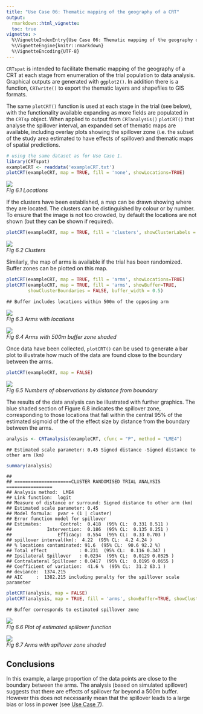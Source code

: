 ```yaml
---
title: "Use Case 06: Thematic mapping of the geography of a CRT"
output:
  rmarkdown::html_vignette:
  toc: true
vignette: >
  %\VignetteIndexEntry{Use Case 06: Thematic mapping of the geography of a CRT}
  %\VignetteEngine{knitr::rmarkdown}
  %\VignetteEncoding{UTF-8}
---
```


`CRTspat` is intended to facilitate thematic mapping of the geography of a CRT at each stage from
enumeration of the trial population to data analysis. Graphical outputs are generated with `ggplot2()`. In addition there is a function, `CRTwrite()` to export the thematic layers and shapefiles to GIS formats.

The same `plotCRT()` function is used at each stage in the trial (see below), with the functionality available
expanding as more fields are populated in the `CRTsp` object. When applied to output from `CRTanalysis()` `plotCRT()` that analyse the spillover interval, an expanded set of thematic maps are available, including overlay plots showing the spillover zone (i.e. the subset of the study area estimated to have effects of spillover) and thematic maps of spatial predictions.


```r
# using the same dataset as for Use Case 1.
library(CRTspat)
exampleCRT <- readdata('exampleCRT.txt')
plotCRT(exampleCRT, map = TRUE, fill = 'none', showLocations=TRUE)
```
<p>
    <img src="example6a.r-1.png" > <br>
    <em>Fig 6.1 Locations </em>
</p>

If the clusters have been established, a map can be drawn showing where they are located.
The clusters can be distinguished by colour or by number. To ensure that the image is not too crowded,
by default the locations are not shown (but they can be shown if required).


```r
plotCRT(exampleCRT, map = TRUE, fill = 'clusters', showClusterLabels = TRUE, labelsize =3)
```
<p>
    <img src="example6b.r-1.png" > <br>
    <em>Fig 6.2 Clusters </em>
</p>

Similarly, the map of arms is available if the trial has been randomized. Buffer zones can be plotted on
this map.


```r
plotCRT(exampleCRT, map = TRUE, fill = 'arms', showLocations=TRUE)
plotCRT(exampleCRT, map = TRUE, fill = 'arms', showBuffer=TRUE,
        showClusterBoundaries = FALSE, buffer_width = 0.5)
```

```
## Buffer includes locations within 500m of the opposing arm
```
<p>
  <img src="example6c.r-1.png" > <br>
  <em>Fig 6.3 Arms with locations </em>
  </p>
  <p>
  <img src="example6c.r-2.png" > <br>
  <em>Fig 6.4 Arms with 500m buffer zone shaded </em>
  </p>

  Once data have been collected, `plotCRT()` can be used to generate a bar plot to illustrate
how much of the data are found close to the boundary between the arms.


```r
plotCRT(exampleCRT, map = FALSE)
```
<p>
  <img src="example6d.r-1.png" > <br>
  <em>Fig 6.5 Numbers of observations by distance from boundary</em>
</p>

The results of the data analysis can be illustrated with further graphics.
The blue shaded section of Figure 6.8 indicates the spillover zone, corresponding to
those locations that fall within the central 95% of the estimated sigmoid of the
of the effect size by distance from the boundary between the arms.


```r
analysis <- CRTanalysis(exampleCRT, cfunc = "P", method = "LME4")
```

```
## Estimated scale parameter: 0.45 Signed distance -Signed distance to other arm (km)
```

```r
summary(analysis)
```

```
## 
## =====================CLUSTER RANDOMISED TRIAL ANALYSIS =================
## Analysis method:  LME4 
## Link function:  logit 
## Measure of distance or surround: Signed distance to other arm (km)
## Estimated scale parameter: 0.45
## Model formula:  pvar + (1 | cluster) 
## Error function model for spillover
## Estimates:       Control:  0.418  (95% CL:  0.331 0.511 )
##             Intervention:  0.186  (95% CL:  0.135 0.251 )
##                 Efficacy:  0.554  (95% CL:  0.33 0.703 )
## spillover interval(km):  4.22  (95% CL:  4.2 4.24 )
## % locations contaminated: 91.6  (95% CL:  90.6 92.2 %)
## Total effect            : 0.231  (95% CL:  0.116 0.347 )
## Ipsilateral Spillover   : 0.0234  (95% CL:  0.0129 0.0325 )
## Contralateral Spillover : 0.0417  (95% CL:  0.0195 0.0655 )
## Coefficient of variation:  41.6 %  (95% CL:  31.2 63.1 )
## deviance:  1374.215 
## AIC     :  1382.215 including penalty for the spillover scale parameter
```

```r
plotCRT(analysis, map = FALSE)
plotCRT(analysis, map = TRUE, fill = 'arms', showBuffer=TRUE, showClusterBoundaries = FALSE)
```

```
## Buffer corresponds to estimated spillover zone
```
  <p>
  <img src="example6e.r-1.png" > <br>
  <em>Fig 6.6 Plot of estimated spillover function </em>
  </p>
  <p>
  <img src="example6e.r-2.png" > <br>
  <em>Fig 6.7 Arms with spillover zone shaded </em>
  </p>



## Conclusions

In this example, a large proportion of the data points are close to the boundary between the arms.
The analysis (based on simulated spillover) suggests that there are
effects of spillover far beyond a 500m buffer. However this does not necessarily mean
that the spillover leads to a large bias or loss in power (see [Use Case 7](Usecase7.html)).


